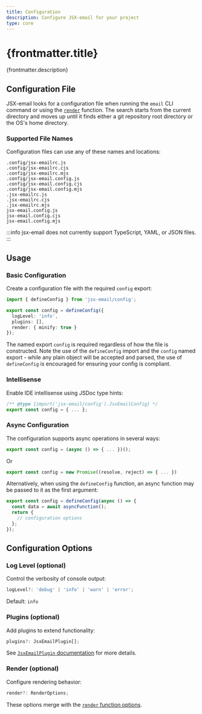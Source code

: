 ```yaml
---
title: Configuration
description: Configure JSX-email for your project
type: core
---
```


<h1>{frontmatter.title}</h1>
<p>{frontmatter.description}</p>

## Configuration File

JSX-email looks for a configuration file when running the `email` CLI command or using the [`render`](/core/render) function. The search starts from the current directory and moves up until it finds either a git repository root directory or the OS's home directory.

### Supported File Names

Configuration files can use any of these names and locations:

```console
.config/jsx-emailrc.js
.config/jsx-emailrc.cjs
.config/jsx-emailrc.mjs
.config/jsx-email.config.js
.config/jsx-email.config.cjs
.config/jsx-email.config.mjs
.jsx-emailrc.js
.jsx-emailrc.cjs
.jsx-emailrc.mjs
jsx-email.config.js
jsx-email.config.cjs
jsx-email.config.mjs
```

:::info
jsx-email does not currently support TypeScript, YAML, or JSON files.
:::

## Usage

### Basic Configuration

Create a configuration file with the required `config` export:

```ts
import { defineConfig } from 'jsx-email/config';

export const config = defineConfig({
  logLevel: 'info',
  plugins: [],
  render: { minify: true }
});
```

The named export `config` is required regardless of how the file is constructed. Note the use of the `defineConfig` import and the `config` named export - while any plain object will be accepted and parsed, the use of `defineConfig` is encouraged for ensuring your config is compliant.

### Intellisense

Enable IDE intellisense using JSDoc type hints:

```ts
/** @type {import('jsx-email/config').JsxEmailConfig} */
export const config = { ... };
```

### Async Configuration

The configuration supports async operations in several ways:

```ts
export const config = (async () => { ... })();
```

Or

```ts
export const config = new Promise((resolve, reject) => { ... })
```

Alternatively, when using the `defineConfig` function, an async function may be passed to it as the first argument:

```ts
export const config = defineConfig(async () => {
  const data = await asyncFunction();
  return {
    // configuration options
  };
});
```

## Configuration Options

### Log Level (optional)

Control the verbosity of console output:

```ts
logLevel?: 'debug' | 'info' | 'warn' | 'error';
```

Default: `info`

### Plugins (optional)

Add plugins to extend functionality:

```ts
plugins?: JsxEmailPlugin[];
```

See [`JsxEmailPlugin` documentation](/core/plugins) for more details.

### Render (optional)

Configure rendering behavior:

```ts
render?: RenderOptions;
```

These options merge with the [`render` function options](/core/render#method-options).
